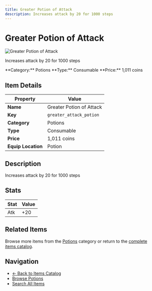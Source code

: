 ```yaml
---
title: Greater Potion of Attack
description: Increases attack by 20 for 1000 steps
---
```


# Greater Potion of Attack

<div className="flex items-start gap-6 mb-8">
  <div className="flex-shrink-0">
    <img src="/assets/resources/alchemy/greater_attack_potion.png" alt="Greater Potion of Attack" className="w-24 h-24 border rounded-lg" />
  </div>
  <div className="flex-1">
    <div className="space-y-2">
      <p className="text-lg text-muted-foreground">Increases attack by 20 for 1000 steps</p>
      <div className="flex flex-wrap gap-4 text-sm">
        <span className="px-2 py-1 bg-blue-100 dark:bg-blue-900 rounded-md">
          **Category:** Potions
        </span>
        <span className="px-2 py-1 bg-green-100 dark:bg-green-900 rounded-md">
          **Type:** Consumable
        </span>
        <span className="px-2 py-1 bg-yellow-100 dark:bg-yellow-900 rounded-md">
          **Price:** 1,011 coins
        </span>
      </div>
    </div>
  </div>
</div>

## Item Details

| Property | Value |
|----------|-------|
| **Name** | Greater Potion of Attack |
| **Key** | `greater_attack_potion` |
| **Category** | Potions |
| **Type** | Consumable |
| **Price** | 1,011 coins |
| **Equip Location** | Potion |

## Description

Increases attack by 20 for 1000 steps


## Stats

| Stat | Value |
|------|-------|
| Atk | +20 |


## Related Items

Browse more items from the [Potions](/docs/items#potions) category or return to the [complete items catalog](/docs/items).

## Navigation

- [← Back to Items Catalog](/docs/items)
- [Browse Potions](/docs/items#potions)
- [Search All Items](/search)
